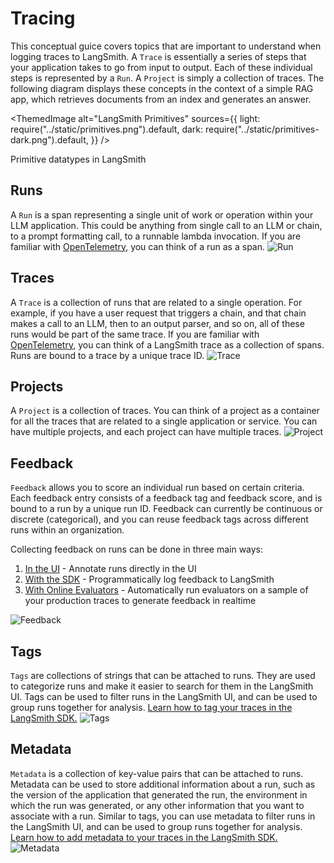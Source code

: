 
# Tracing

This conceptual guice covers topics that are important to understand when logging traces to LangSmith. A `Trace` is essentially a series of steps that your application takes to go from input to output. Each of these individual steps is represented by a `Run`. A `Project` is simply a collection of traces. The following diagram displays these concepts in the context of a simple RAG app, which retrieves documents from an index and generates an answer.

<ThemedImage
    alt="LangSmith Primitives"
    sources={{
        light: require("../static/primitives.png").default,
        dark: require("../static/primitives-dark.png").default,
    }}
/>
<div
    style={{
        display: "flex",
        flexDirection: "column",
        textAlign: "center",
        fontSize: "14px",
        marginTop: "5px",
    }}
>
    Primitive datatypes in LangSmith
</div>

## Runs

A `Run` is a span representing a single unit of work or operation within your LLM application. This could be anything from single call to an LLM or chain, to a prompt formatting call, to a runnable lambda invocation. If you are familiar with [OpenTelemetry](https://opentelemetry.io/), you can think of a run as a span.
![Run](../static/run.png)

## Traces

A `Trace` is a collection of runs that are related to a single operation. For example, if you have a user request that triggers a chain, and that chain makes a call to an LLM, then to an output parser, and so on, all of these runs would be part of the same trace. If you are familiar with [OpenTelemetry](https://opentelemetry.io/), you can think of a LangSmith trace as a collection of spans. Runs are bound to a trace by a unique trace ID.
![Trace](../static/trace.png)

## Projects

A `Project` is a collection of traces. You can think of a project as a container for all the traces that are related to a single application or service. You can have multiple projects, and each project can have multiple traces.
![Project](../static/project.png)

## Feedback

`Feedback` allows you to score an individual run based on certain criteria.
Each feedback entry consists of a feedback tag and feedback score, and is bound to a run by a unique run ID.
Feedback can currently be continuous or discrete (categorical), and you can reuse feedback tags across different runs within an organization.

Collecting feedback on runs can be done in three main ways:

1. [In the UI](faq/logging_feedback#annotating-traces-with-feedback) - Annotate runs directly in the UI
2. [With the SDK](faq/logging_feedback#capturing-feedback-programmatically) - Programmatically log feedback to LangSmith
3. [With Online Evaluators](/monitoring/faq/online_evaluation) - Automatically run evaluators on a sample of your production traces to generate feedback in realtime

![Feedback](../static/feedback.png)

## Tags

`Tags` are collections of strings that can be attached to runs. They are used to categorize runs and make it easier to search for them in the LangSmith UI. Tags can be used to filter runs in the LangSmith UI, and can be used to group runs together for analysis. [Learn how to tag your traces in the LangSmith SDK.](faq/customizing_trace_attributes#adding-metadata-and-tags-to-traces)
![Tags](../static/tags.png)

## Metadata

`Metadata` is a collection of key-value pairs that can be attached to runs. Metadata can be used to store additional information about a run, such as the version of the application that generated the run, the environment in which the run was generated, or any other information that you want to associate with a run.
Similar to tags, you can use metadata to filter runs in the LangSmith UI, and can be used to group runs together for analysis. [Learn how to add metadata to your traces in the LangSmith SDK.](faq/customizing_trace_attributes#adding-metadata-and-tags-to-traces)
![Metadata](../static/metadata.png)

